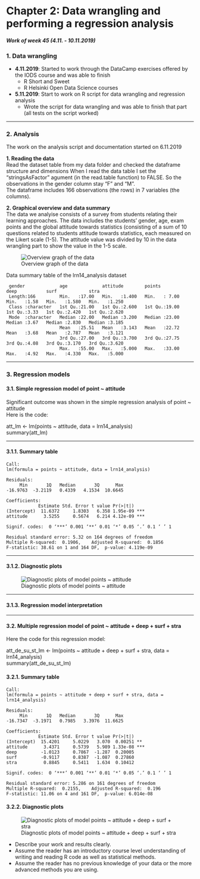 # Chapter 2: Data wrangling and performing a regression analysis

#### *Work of week 45 (4.11. - 10.11.2019)*

### 1. Data wrangling

* **4.11.2019**: Started to work through the DataCamp exercises offered by the IODS course and was able to finish  
  + R Short and Sweet   
  + R Helsinki Open Data Science courses      
    

* **5.11.2019**: Start to work on R script for data wrangling and regression analysis  
  + Wrote the script for data wrangling and was able to finish that part    
      (all tests on the script worked)

***   
### 2. Analysis

The work on the analysis script and documentation started on 6.11.2019  

**1. Reading the data**  
Read the dataset table from my data folder and checked the dataframe structure and dimensions 
When I read the data table I set the "stringsAsFactor" agument (in the read.table function) to FALSE. So the observations in the gender column stay "F" and "M".  
The dataframe includes 166 observations (the rows) in 7 variables (the columns).  

**2. Graphical overview and data summary**  
    The data we analyise consists of a survey from students relating their learning approaches.
The data includes the students' gender, age, exam points and the global attitude towards statistics (consisting of a sum of 10 questions related to students attitude towards statistics, each measured on the Likert scale (1-5). The attitude value was divided by 10 in the data wrangling part to show the value in the 1-5 scale.  
 
![Overview graph of the data](C:/Users/richla/OneDrive/1 C - R-Folder/11-IODS-course/IODS-project/data/OV_plot_lrn14.png)  
  
Data summary table of the lrn14_analysis dataset
  
     gender             age             attitude        points          deep           surf            stra      
     Length:166         Min.   :17.00   Min.   :1.400   Min.   : 7.00   Min.   :1.58   Min.   :1.580   Min.   :1.250  
     Class :character   1st Qu.:21.00   1st Qu.:2.600   1st Qu.:19.00   1st Qu.:3.33   1st Qu.:2.420   1st Qu.:2.620  
     Mode  :character   Median :22.00   Median :3.200   Median :23.00   Median :3.67   Median :2.830   Median :3.185  
                        Mean   :25.51   Mean   :3.143   Mean   :22.72   Mean   :3.68   Mean   :2.787   Mean   :3.121  
                        3rd Qu.:27.00   3rd Qu.:3.700   3rd Qu.:27.75   3rd Qu.:4.08   3rd Qu.:3.170   3rd Qu.:3.620  
                        Max.   :55.00   Max.   :5.000   Max.   :33.00   Max.   :4.92   Max.   :4.330   Max.   :5.000 

   
***
### 3. Regression models  
#### 3.1. Simple regression model of **point ~ attitude**
    
  Significant outcome was shown in the simple regression analysis of point ~ attitude  
  Here is the code:  

  att_lm <- lm(points ~ attitude, data = lrn14_analysis)  
  summary(att_lm)  

***    
#### 3.1.1. Summary table

    Call:
    lm(formula = points ~ attitude, data = lrn14_analysis)

    Residuals:
         Min       1Q   Median       3Q      Max 
    -16.9763  -3.2119   0.4339   4.1534  10.6645    

    Coefficients:  
                Estimate Std. Error t value Pr(>|t|)    
    (Intercept)  11.6372     1.8303   6.358 1.95e-09 ***
    attitude      3.5255     0.5674   6.214 4.12e-09 ***   

    Signif. codes:  0 ‘***’ 0.001 ‘**’ 0.01 ‘*’ 0.05 ‘.’ 0.1 ‘ ’ 1  

    Residual standard error: 5.32 on 164 degrees of freedom  
    Multiple R-squared:  0.1906,	Adjusted R-squared:  0.1856    
    F-statistic: 38.61 on 1 and 164 DF,  p-value: 4.119e-09  

  
***  
#### 3.1.2. Diagnostic plots
  
![Diagnostic plots of model points ~ attitude](C:/Users/richla/OneDrive/1 C - R-Folder/11-IODS-course/IODS-project/data/att_lm.png)  


***
#### 3.1.3. Regression model interpretation  
  



***

#### 3.2. Multiple regression model of **point ~ attitude + deep + surf + stra**

Here the code for this regression model:  

att_de_su_st_lm <- lm(points ~ attitude + deep + surf + stra, data = lrn14_analysis)  
summary(att_de_su_st_lm)


#### 3.2.1. Summary table

    Call:  
    lm(formula = points ~ attitude + deep + surf + stra, data = lrn14_analysis)  

    Residuals:  
         Min       1Q   Median       3Q      Max   
    -16.7347  -3.1971   0.7985   3.3976  11.6625   

    Coefficients:
                Estimate Std. Error t value Pr(>|t|)    
    (Intercept)  15.4201     5.0229   3.070  0.00251 **  
    attitude      3.4371     0.5739   5.989 1.33e-08 ***  
    deep         -1.0123     0.7867  -1.287  0.20005      
    surf         -0.9117     0.8387  -1.087  0.27860      
    stra          0.8845     0.5411   1.634  0.10412      

    Signif. codes:  0 ‘***’ 0.001 ‘**’ 0.01 ‘*’ 0.05 ‘.’ 0.1 ‘ ’ 1  

    Residual standard error: 5.286 on 161 degrees of freedom  
    Multiple R-squared:  0.2155,	Adjusted R-squared:  0.196   
    F-statistic: 11.06 on 4 and 161 DF,  p-value: 6.014e-08  

















#### 3.2.2. Diagnostic plots

![Diagnostic plots of model points ~ attitude + deep + surf + stra](C:/Users/richla/OneDrive/1 C - R-Folder/11-IODS-course/IODS-project/data/att_de_su_st_lm.png)  












- Describe your work and results clearly. 
- Assume the reader has an introductory course level understanding of writing and reading R code as well as statistical methods.
- Assume the reader has no previous knowledge of your data or the more advanced methods you are using.

